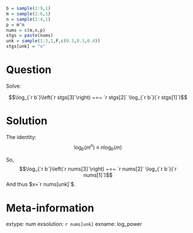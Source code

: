 ```r
b = sample(2:9,1)
m = sample(2:6,1)
n = sample(2:4,1)
p = m^n
nums = c(m,n,p)
stgs = paste(nums)
unk = sample(1:3,1,F,c(0.3,0.3,0.4))
stgs[unk] = "x"
```


Question
========

Solve:

$$\log_{`r b`}\left(`r stgs[3]`\right) ~=~ `r stgs[2]` \log_{`r b`}(`r stgs[1]`)$$

Solution
========

The identity:
$$\log_b(m^n)~\equiv~ n \log_b(m)$$

So,
$$\log_{`r b`}\left(`r nums[3]`\right) ~=~ `r nums[2]` \log_{`r b`}(`r nums[1]`)$$
And thus $x=`r nums[unk]`$.



Meta-information
============
extype: num
exsolution: `r nums[unk]`
exname: log_power